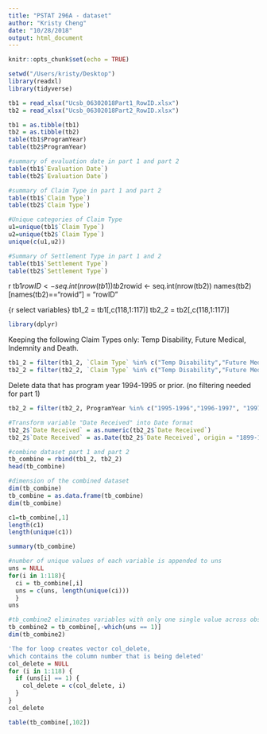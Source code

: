 ```yaml
---
title: "PSTAT 296A - dataset"
author: "Kristy Cheng"
date: "10/28/2018"
output: html_document
---
```


```r
knitr::opts_chunk$set(echo = TRUE)
```

```r
setwd("/Users/kristy/Desktop")
library(readxl)
library(tidyverse)

tb1 = read_xlsx("Ucsb_06302018Part1_RowID.xlsx")
tb2 = read_xlsx("Ucsb_06302018Part2_RowID.xlsx")
```

```r
tb1 = as.tibble(tb1)
tb2 = as.tibble(tb2)
table(tb1$ProgramYear)
table(tb2$ProgramYear)
```

```r
#summary of evaluation date in part 1 and part 2
table(tb1$`Evaluation Date`)
table(tb2$`Evaluation Date`)
```

```r
#summary of Claim Type in part 1 and part 2
table(tb1$`Claim Type`)
table(tb2$`Claim Type`)

#Unique categories of Claim Type 
u1=unique(tb1$`Claim Type`)
u2=unique(tb2$`Claim Type`)
unique(c(u1,u2))
```
```r
#Summary of Settlement Type in part 1 and 2
table(tb1$`Settlement Type`)
table(tb2$`Settlement Type`)
```

{r inserts row ID}
tb1$rowID <- seq.int(nrow(tb1))
tb2$rowid <- seq.int(nrow(tb2))
names(tb2)[names(tb2)=="rowid"] = "rowID"


{r select variables}
tb1_2 = tb1[,c(118,1:117)]
tb2_2 = tb2[,c(118,1:117)]


```r
library(dplyr)
```


Keeping the following Claim Types only:  Temp Disability, Future Medical, Indemnity and Death. 
```r
tb1_2 = filter(tb1_2, `Claim Type` %in% c("Temp Disability","Future Medical"))
tb2_2 = filter(tb2_2, `Claim Type` %in% c("Temp Disability","Future Medical", "Indemnity", "Death"))
```

Delete data that has program year 1994-1995 or prior. (no filtering needed for part 1)
```r
tb2_2 = filter(tb2_2, ProgramYear %in% c("1995-1996","1996-1997", "1997-1998","1998-1999","1999-2000","2000-2001","2001-2002","2002-2003","2003-2004","2004-2005","2005-2006","2006-2007","2007-2008","2008-2009","2009-2010","2010-2011","2011-2012","2012-2013","2013-2014","2014-2015","2015-2016","2016-2017","2017-2018"))
```

```r
#Transform variable "Date Received" into Date format
tb2_2$`Date Received` = as.numeric(tb2_2$`Date Received`)
tb2_2$`Date Received` = as.Date(tb2_2$`Date Received`, origin = "1899-12-30")
```

```r
#combine dataset part 1 and part 2
tb_combine = rbind(tb1_2, tb2_2)
head(tb_combine)
```

```r
#dimension of the combined dataset
dim(tb_combine)
tb_combine = as.data.frame(tb_combine)
dim(tb_combine)

c1=tb_combine[,1]
length(c1)
length(unique(c1))

summary(tb_combine)

#number of unique values of each variable is appended to uns
uns = NULL
for(i in 1:118){
  ci = tb_combine[,i]
  uns = c(uns, length(unique(ci)))
  }
uns

#tb_combine2 eliminates variables with only one single value across observations(i.e. uns == 1)
tb_combine2 = tb_combine[,-which(uns == 1)]
dim(tb_combine2)

'The for loop creates vector col_delete, 
which contains the column number that is being deleted'
col_delete = NULL
for (i in 1:118) {
  if (uns[i] == 1) {
    col_delete = c(col_delete, i)
  }
}
col_delete

table(tb_combine[,102])
```
